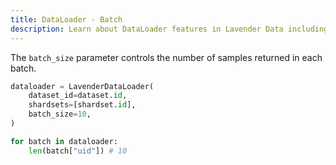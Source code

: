 ```yaml
---
title: DataLoader - Batch
description: Learn about DataLoader features in Lavender Data including shuffling, fault tolerance, and resumable iterations
---
```


The `batch_size` parameter controls the number of samples returned in each batch.

```python
dataloader = LavenderDataLoader(
    dataset_id=dataset.id,
    shardsets=[shardset.id],
    batch_size=10,
)

for batch in dataloader:
    len(batch["uid"]) # 10
```
